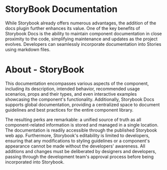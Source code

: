 
<Meta title="Components/Link/Documentation" />

<style>{`
  #colors {
    margin: 20px 0px;
  }`
}</style>

# StoryBook Documentation

While Storybook already offers numerous advantages, the addition of the docs plugin further enhances its value. One of the key benefits of Storybook Docs is the  ability to maintain component documentation in close proximity to the code, simplifying  maintenance and updates as the project evolves. Developers can seamlessly incorporate  documentation into Stories using markdown files.

# About - StoryBook 

This documentation encompasses various aspects of the component, including its description, intended behavior, recommended usage scenarios, props and their types, and even interactive examples showcasing the component's functionality. Additionally, Storybook Docs supports global documentation, providing a centralized space to document guidelines and best practices for the entire component library.

The resulting perks are remarkable: a unified source of truth as all component-related information is stored and managed in a single location. The documentation is readily accessible through the published Storybook web app. Furthermore, Storybook's editability is limited to developers, ensuring that any modifications to styling guidelines or a component's appearance cannot be made without the developers' awareness. All additions and changes must be deliberated by designers and developers, passing through the development team's approval process before being incorporated into Storybook.

